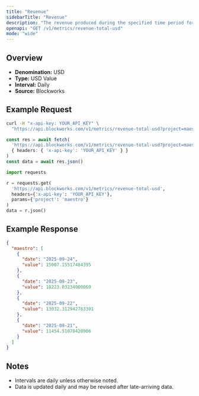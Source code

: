 ```yaml
---
title: "Revenue"
sidebarTitle: "Revenue"
description: "The revenue produced during the specified time period for given project."
openapi: "GET /v1/metrics/revenue-total-usd"
mode: "wide"
---
```


## Overview

- **Denomination:** USD
- **Type:** USD Value
- **Interval:** Daily
- **Source:** Blockworks

## Example Request

<CodeGroup>

```bash cURL
curl -H "x-api-key: YOUR_API_KEY" \
  "https://api.blockworks.com/v1/metrics/revenue-total-usd?project=maestro"
```

```typescript TypeScript
const res = await fetch(
  'https://api.blockworks.com/v1/metrics/revenue-total-usd?project=maestro',
  { headers: { 'x-api-key': 'YOUR_API_KEY' } }
)
const data = await res.json()
```

```python Python
import requests

r = requests.get(
  'https://api.blockworks.com/v1/metrics/revenue-total-usd',
  headers={'x-api-key': 'YOUR_API_KEY'},
  params={'project': 'maestro'}
)
data = r.json()
```

</CodeGroup>

## Example Response

```json
{
  "maestro": [
    {
      "date": "2025-09-24",
      "value": 15007.15517484395
    },
    {
      "date": "2025-09-23",
      "value": 18223.03234000069
    },
    {
      "date": "2025-09-22",
      "value": 13032.312942783301
    },
    {
      "date": "2025-09-21",
      "value": 11454.51070420906
    }
  ]
}
```

## Notes
- Intervals are daily unless otherwise noted.
- Data is updated daily and may be revised after late-arriving data.